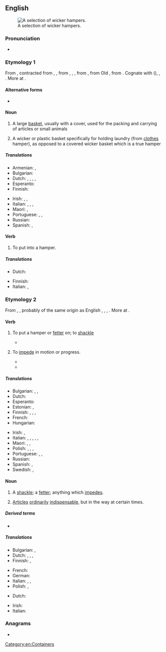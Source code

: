 ==English==
{{wikipedia}}
[[Image:Baskets Wicker.jpg|thumb|A selection of wicker hampers.]]

===Pronunciation===
* {{a|GA}} {{IPA|/ˈhæmpɚ/|lang=en}}

===Etymology 1===
From {{inh|en|enm|hamper}}, contracted from {{m|enm|hanaper}}, {{m|enm|hanypere}}, from {{etyl|xno|en}} {{m|fro|hanaper}}, {{etyl|fro|en}} {{m|fro|hanapier}}, {{m|fro|hanepier||case for holding a large goblet or cup}}, from {{m|fro|hanap||goblet, drinking cup}}, from Old {{etyl|frk|en}} {{m|frk|*hnapp||cup, bowl, basin}}, from {{etyl|gem-pro|en}} {{m|gem-pro|*hnappaz||cup, bowl}}. Cognate with {{cog|goh|hnapf||cup, bowl, basin}} ({{cog|de|Napf||bowl}}), {{cog|nl|nap||cup}}, {{cog|ang|hnæpp||bowl}}. More at {{l|en|nap}}.

====Alternative forms====
* {{l|en|hampire}} {{qual|obsolete}}

====Noun====
{{en-noun}}

# A large [[basket]], usually with a cover, used for the packing and carrying of articles or small animals
#: {{ux|en|a '''hamper''' of wine}}
#: {{ux|en|a clothes '''hamper'''}}
#: {{ux|en|an oyster '''hamper''', which contains two bushels}}
# {{lb|en|uncommon}} A wicker or plastic basket specifically for holding laundry (from [[clothes]] hamper), as opposed to a covered wicker basket which is a true hamper

=====Translations=====
{{trans-top|large basket}}
* Armenian: {{t+|hy|զամբյուղ}}, {{t+|hy|կողով}}
* Bulgarian: {{t|bg|кошница с капак|f}}
* Dutch: {{t+|nl|korf}}, {{t+|nl|mand|m}}, {{t|nl|pakmand|m}}, {{t|nl|sluitmand|m}}, {{t+|nl|wasmand|m}}
* Esperanto: {{t+|eo|korbo}}
* Finnish: {{t+|fi|kori}}
{{trans-mid}}
* Irish: {{t+|ga|ciseán|m}} {{qualifier|for food, full of food and drink}}, {{t|ga|ciseach|f}} {{qualifier|for food}}, {{t|ga|cis|f}} {{qualifier|full of food and drink}}
* Italian: {{t+|it|cesta|f}}, {{t+|it|cesto|m}}, {{t+|it|canestro|m}}, {{t+|it|paniere|m}}
* Maori: {{t|mi|whakatomo}}, {{t|mi|tokanga}} {{qualifier|for food}}
* Portuguese: {{t+|pt|balaio|m}}, {{t+|pt|seira|f}}, {{t+|pt|canastra|f}}
* Russian: {{t+|ru|корзи́на|f}}
* Spanish: {{t+|es|cesto|m}}, {{t|es|cuévano|m}}
{{trans-bottom}}

====Verb====
{{en-verb}}

# {{lb|en|transitive}} To put into a hamper.
#: {{ux|en|Competition pigeons are '''hampered''' for the truck trip to the point of release where the race back starts.}}

=====Translations=====
{{trans-top|to put into a hamper}}
* Dutch: {{t|nl|inkorven}}
{{trans-mid}}
* Finnish: {{t|fi|[[panna]] [[koriin]]}}
* Italian: {{t+|it|ingabbiare}}, {{t+|it|rinchiudere}}
{{trans-bottom}}

===Etymology 2===
From {{etyl|enm|en}} {{m|enm|hamperen}}, {{m|enm|hampren||to hamper, oppress}}, probably of the same origin as English {{m|en|hamble||to limp}}, {{cog|sco|hamp||to halt in walking, stutter}}, {{cog|nl|haperen||to falter, hesitate}}, {{cog|de|hemmen||to stop, hinder, check}}. More at {{l|en|hamble}}.

====Verb====
{{en-verb}}

# {{lb|en|transitive}} To put a hamper or [[fetter]] on; to [[shackle]]
#* {{quote-book|author={{w|Roger L'Estrange}}|passage=A lion '''hampered''' in a net.}}
#: {{syn|en|ensnare|inveigle}}
# To [[impede]] in motion or progress.
#: {{syn|en|hinder|embarrass|encumber}}
#* {{quote-book|author={{w|Richard Blackmore}}|title=Creation: A Philosophical Poem|year=1712|passage=Engend'ring heats, these one by one unbind, Stretch their small tubes, and '''hamper'd''' nerves unwind.}}
#* {{quote-book|author={{w|John Tillotson}}|passage=They '''hamper''' and entangle our souls.|title=The Advantages of Religion}}

=====Translations=====
{{trans-top|to put a hamper or fetter on; to shackle; to ensnare; to inveigle}}
* Bulgarian: {{t+|bg|препятствам}}, {{t+|bg|затруднявам}}, {{t+|bg|преча}}
* Dutch: {{t+|nl|blokkeren}}
* Esperanto: {{t+|eo|malhelpi}}
* Estonian: {{t|et|takistama}}, {{t|et|segama}}
* Finnish: {{t+|fi|kahlita}}, {{t+|fi|haitata}}, {{t+|fi|vaikeuttaa}}, {{t+|fi|estää}}
* French: {{t+|fr|entraver}}
* Hungarian: {{t+|hu|gátol}}
{{trans-mid}}
* Irish: {{t|ga|bac a chur ar}}, {{t|ga|srian a chur ar}}
* Italian: {{t+|it|impedire}}, {{t+|it|ostacolare}}, {{t+|it|ostruire}}, {{t+|it|bloccare}}, {{t+|it|sbarrare}}, {{t+|it|intralciare}}
* Maori: {{t|mi|whakakōroiroi}}, {{t|mi|whakakōpekapeka}}, {{t|mi|kaiwaenga}}
* Polish: {{t|pl|ujarzmić|pf}}, {{t+|pl|uwięzić|pf}}, {{t|pl|usidlić|pf}}, {{t|pl|spętać|pf}}
* Portuguese: {{t+|pt|impedir}}, {{t+|pt|estorvar}}, {{t+|pt|obstruir}}
* Russian: {{t+|ru|затрудня́ть}}
* Spanish: {{t+|es|estorbar}}, {{t+|es|obstaculizar}}
* Swedish: {{t+|sv|hindra}}, {{t+|sv|hämma}}
{{trans-bottom}}

====Noun====
{{en-noun}}

# A [[shackle]]; a [[fetter]]; anything which [[impede]]s.
# {{lb|en|nautical}} [[articles|Articles]] [[ordinary|ordinarily]] [[indispensable]], but in the way at certain times.

=====Derived terms=====
* {{l|en|top-hamper|t=unnecessary spars and rigging kept aloft}}

=====Translations=====
{{trans-top|anything which impedes}}
* Bulgarian: {{t+|bg|пречка|f}}, {{t+|bg|препятствие|n}}
* Dutch: {{t+|nl|hindernis}}, {{t+|nl|beletsel|n}}, {{t+|nl|obstakel|n}}, {{t+|nl|struikelblok|n}}
* Finnish: {{t+|fi|este}}, {{t|fi|pidäke}}
{{trans-mid}}
* French: {{t+|fr|obstacle|m}}
* German: {{t+|de|Hindernis|n}}
* Italian: {{t+|it|ostacolo|m}}, {{t+|it|impedimento|m}}, {{t+|it|ingombro|m}}
* Polish: {{t+|pl|przeszkoda|f}}, {{t+|pl|zawada|f}}
{{trans-bottom}}

{{trans-top|articles ordinarily indispensable, but in the way at certain times}}
* Dutch: {{t+|nl|waarloos}}
{{trans-mid}}
* Irish: {{t-check|ga|amparán|m}}
* Italian: {{t|it|ingombro di coperta|m}}
{{trans-bottom}}

===Anagrams===
* {{anagrams|en|Perham}}

[[Category:en:Containers]]